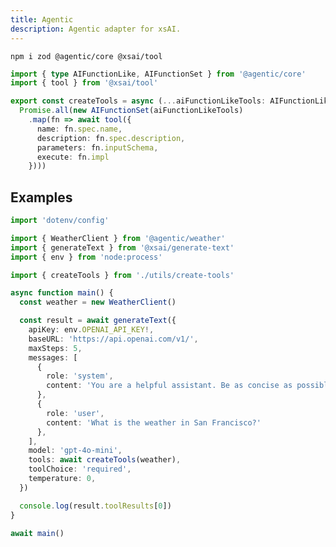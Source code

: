 ```yaml
---
title: Agentic
description: Agentic adapter for xsAI.
---
```


```package-install
npm i zod @agentic/core @xsai/tool
```

```ts
import { type AIFunctionLike, AIFunctionSet } from '@agentic/core'
import { tool } from '@xsai/tool'

export const createTools = async (...aiFunctionLikeTools: AIFunctionLike[]) =>
  Promise.all(new AIFunctionSet(aiFunctionLikeTools)
    .map(fn => await tool({
      name: fn.spec.name,
      description: fn.spec.description,
      parameters: fn.inputSchema,
      execute: fn.impl
    })))
```

## Examples

```ts
import 'dotenv/config'

import { WeatherClient } from '@agentic/weather'
import { generateText } from '@xsai/generate-text'
import { env } from 'node:process'

import { createTools } from './utils/create-tools'

async function main() {
  const weather = new WeatherClient()

  const result = await generateText({
    apiKey: env.OPENAI_API_KEY!,
    baseURL: 'https://api.openai.com/v1/',
    maxSteps: 5,
    messages: [
      {
        role: 'system',
        content: 'You are a helpful assistant. Be as concise as possible.',
      },
      {
        role: 'user',
        content: 'What is the weather in San Francisco?'
      },
    ],
    model: 'gpt-4o-mini',
    tools: await createTools(weather),
    toolChoice: 'required',
    temperature: 0,
  })

  console.log(result.toolResults[0])
}

await main()
```
